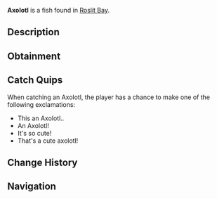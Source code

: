 {{FishInfobox
|image          = Axolotl.png
|rarity         = Legendary
|sea            = First Sea
|location       = [[Roslit Bay]]
|sublocation    = Freshwater
|sources        = Fishing Rod
|radar_location = 
|prog_speed     = -10
|xp             = 550
|weather        = 
|time           = Night
|season         = Spring, Autumn
|bait           = Insect
|base_weight    = 1.5
|base_value     = 1000
|weight_range   = 1
|base_chance    = 0.05
|base_resil     = 75
}}
'''Axolotl''' is a {{Rarity|Legendary}} fish found in [[Roslit Bay]].

== Description ==
{{Description|Axolotls are small carnivorous creatures who reside in the Roslit Bay pond. They are nocturnal creatures and are known to hunt primarily worms. They are well known for their ability to regenerate and adorable faces.|Bestiary Entry}}

== Obtainment ==
{{Description|Caught in Roslit Bays pond at night.|Bestiary Hint}}
{{Fish Availability|
Roslit Bay/Freshwater Pond
Roslit Bay/Freshwater Pond Seaweed
|top_rods      = 
Ethereal Prism Rod\90154.86\641327.04;
Leviathan's Fang Rod\88592.61\793000.32;
Seraphic Rod\83097.77\653700.43;
Rod Of The Forgotten Fang\77419.11\643650.53;
Destiny Rod\76922.6\618718.58;
Resourceful Rod\71773.18\635115.53;
Heaven's Rod\66569.35\612487.37;
Trident Rod\62616.7\765794.23;
Free Spirit Rod\62534.54\753994.43;
No-Life Rod\76799.45\678288.53;
Flimsy Rod\34489.24\603571.43;
Training Rod\27622.57\368768.62;
Rod Of The Depths\68628.83\633495.89;
Challenger's Rod\71209.32\645791.84;
Rod Of The Exalted One\70380.38\630526.48;
Zeus Rod\62848.47\637376.64;
Verdant Shear Rod\60182.79\602642.32;
Blazebringer Rod\59652.54\641203.08;
Depthseeker Rod\54738.16\561111.69;
Avalanche Rod\49265.42\510425.98;
Volcanic Rod\48975.39\574819.71;
Steady Rod\14763.66\163951.58
|recommended   = Ethereal Prism Rod
}}

== Catch Quips ==
When catching an Axolotl, the player has a chance to make one of the following exclamations:
* This an Axolotl..
* An Axolotl!
* It's so cute!
* That's a cute axolotl!

== Change History ==
{{Change History|{{subst:Current Version}}}}

== Navigation ==
{{Fish Navbox|Roslit Bay}}
